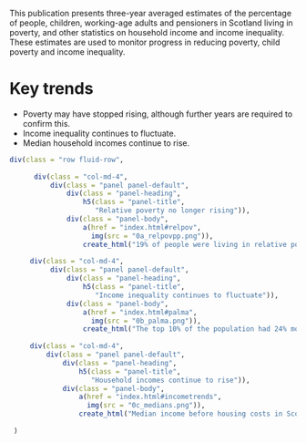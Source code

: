 This publication presents three-year averaged estimates of the percentage of people, children, working-age adults and pensioners in Scotland living in poverty, and other statistics on household income and income inequality. These estimates are used to monitor progress in reducing poverty, child poverty and income inequality.

# Key trends

* Poverty may have stopped rising, although further years are required to confirm this.
* Income inequality continues to fluctuate.
* Median household incomes continue to rise.

```{r}

div(class = "row fluid-row",
     
      div(class = "col-md-4", 
          div(class = "panel panel-default",
              div(class = "panel-heading",
                  h5(class = "panel-title",
                     "Relative poverty no longer rising")),
              div(class = "panel-body",
                  a(href = "index.html#relpov",
                    img(src = "0a_relpovpp.png")),
                  create_html("19% of people were living in relative poverty after housing costs in 2016-19. Overall, the poverty rate appears to have stopped rising.")))),
     
     div(class = "col-md-4", 
          div(class = "panel panel-default",
              div(class = "panel-heading",
                  h5(class = "panel-title",
                     "Income inequality continues to fluctuate")),
              div(class = "panel-body",
                  a(href = "index.html#palma",
                    img(src = "0b_palma.png")),
                  create_html("The top 10% of the population had 24% more income in 2016-19 than the bottom 40% combined.")))),
     
     div(class = "col-md-4",
         div(class = "panel panel-default",
             div(class = "panel-heading",
                 h5(class = "panel-title",
                    "Household incomes continue to rise")),
             div(class = "panel-body",
                 a(href = "index.html#incometrends",
                   img(src = "0c_medians.png")),
                 create_html("Median income before housing costs in Scotland in 2016-19 was £517 a week, continuing the rising trend."))))
     
 )
 

```


